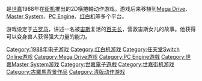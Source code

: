 {{Unreferenced|time=2022-05-23T11:59:04+00:00}}
{{NoteTA
| G1=Games
| G2 = Sega
}}
{{Infobox video game
| title = 兽王记
| japanese = 獣王記
| english = Altered Beast
| image = 
| caption = 
| developer = [[世嘉|世嘉]]
| publisher = 世嘉
| designer = 内田誠<br/>[[安原廣和|安原廣和]]
| released = 1988年8月
| genre = [[清版動作遊戲|清版動作]]
| modes = [[單人電子遊戲|單人]], [[多人電子遊戲|多人]]
| platforms = {{collapsible list|title=[[街機|街機]]|[[Mega_Drive|Mega Drive]]<br/>[[世嘉Master_System|世嘉Master System]]<br/>[[PC_Engine|PC Engine]]<br/>[[紅白機|紅白機]]<br/>[[MS-DOS|MS-DOS]]<br/>[[Amstrad_CPC|Amstrad CPC]]<br/>[[MSX|MSX]]<br/>[[雅達利ST|雅達利ST]]<br/>[[Amiga|Amiga]]<br/>[[康懋達64|康懋達64]]}}
| cabinet = Standard upright
| arcade system = [[Sega_System_16|Sega System 16]]
}}

{{Vgname|兽王记|ja=獣王記|en=Altered Beast|diff=yes}}是[[世嘉|世嘉]]1988年在[[街机|街机]]推出的2D橫捲軸动作游戏。游戏后来移植到[[Mega_Drive|Mega Drive]]、[[Master_System|Master System]]、[[PC_Engine|PC Engine]]、[[红白机|红白机]]等多个平台。

游戏设定于[[古罗马|古罗马]]，讲述一名被[[宙斯|宙斯]]复活的[[百夫长|百夫长]]，营救宙斯女儿的故事。他获得可以变身兽人获得强大力量的能力。

{{DEFAULTSORT:Juuouki}}
[[Category:1988年电子游戏|Category:1988年电子游戏]]
[[Category:红白机游戏|Category:红白机游戏]]
[[Category:任天堂Switch_Online游戏|Category:任天堂Switch Online游戏]]
[[Category:Mega_Drive游戏|Category:Mega Drive游戏]]
[[Category:PC_Engine遊戲|Category:PC Engine遊戲]]
[[Category:世嘉Master_System游戏|Category:世嘉Master System游戏]]
[[Category:世嘉電子遊戲|Category:世嘉電子遊戲]]
[[Category:世嘉街机游戏|Category:世嘉街机游戏]]
[[Category:古羅馬背景作品|Category:古羅馬背景作品]]
[[Category:清版动作游戏|Category:清版动作游戏]]

{{Sega-stub}}
{{beatemup-videogame-stub}}